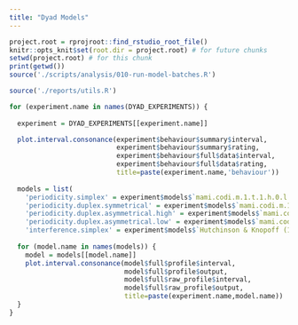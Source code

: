 ```yaml
---
title: "Dyad Models"
---
```


```r
project.root = rprojroot::find_rstudio_root_file()
knitr::opts_knit$set(root.dir = project.root) # for future chunks
setwd(project.root) # for this chunk
print(getwd())
source('./scripts/analysis/010-run-model-batches.R')
```


```r
source('./reports/utils.R')

for (experiment.name in names(DYAD_EXPERIMENTS)) {
  
  experiment = DYAD_EXPERIMENTS[[experiment.name]]

  plot.interval.consonance(experiment$behaviour$summary$interval,
                           experiment$behaviour$summary$rating,
                           experiment$behaviour$full$data$interval,
                           experiment$behaviour$full$data$rating,
                           title=paste(experiment.name,'behaviour'))
  
  models = list(
    'periodicity.simplex' = experiment$models$`mami.codi.m.1.t.1.h.0.l.0.r.73.5759`,
    'periodicity.duplex.symmetrical' = experiment$models$`mami.codi.m.1.t.1.h.1.l.-1.r.73.5759`,
    'periodicity.duplex.asymmetrical.high' = experiment$models$`mami.codi.m.1.t.1.h.2.l.-1.r.73.5759`,
    'periodicity.duplex.asymmetrical.low' = experiment$models$`mami.codi.m.1.t.1.h.1.l.-2.r.73.5759`,
    'interference.simplex' = experiment$models$`Hutchinson & Knopoff (1978)`)
  
  for (model.name in names(models)) {
    model = models[[model.name]]
    plot.interval.consonance(model$full$profile$interval,
                             model$full$profile$output,
                             model$full$raw_profile$interval,
                             model$full$raw_profile$output,
                             title=paste(experiment.name,model.name))
  }
}
```
